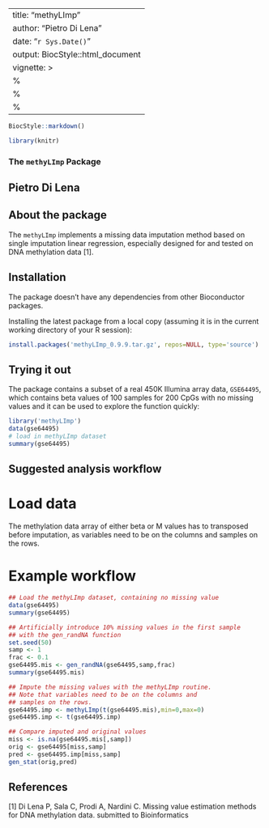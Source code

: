  
---
title: "methyLImp"
author: "Pietro Di Lena"
date: "`r Sys.Date()`"
output: BiocStyle::html_document
vignette: >
  %\VignetteIndexEntry{methyLImp}
  %\VignetteEngine{knitr::rmarkdown}
  %\VignetteEncoding{UTF-8}
---

```r
BiocStyle::markdown()
```

```r
library(knitr)
```

### The `methyLImp` Package

## Pietro Di Lena

## About the package 
The `methyLImp` implements a missing data imputation method based on single imputation linear regression,
especially designed for and tested on DNA methylation data [1].



## Installation

The package doesn't have any dependencies from other Bioconductor packages.

Installing the latest package from a local copy (assuming it is in the current working
directory of your R session):

```r
install.packages('methyLImp_0.9.9.tar.gz', repos=NULL, type='source')
```

## Trying it out
The package contains a subset of a real 450K Illumina array data, `GSE64495`, which contains beta values
of 100 samples for 200 CpGs with no missing values and it can be used to explore the function quickly:

```r
library('methyLImp')
data(gse64495)
# load in methyLImp dataset
summary(gse64495)
```

## Suggested analysis workflow

# Load data

The methylation data array of either beta or M values has to transposed before imputation,
as variables need to be on the columns and samples on the rows.

# Example workflow

```r

## Load the methyLImp dataset, containing no missing value
data(gse64495)
summary(gse64495)

## Artificially introduce 10% missing values in the first sample
## with the gen_randNA function
set.seed(50)
samp <- 1
frac <- 0.1
gse64495.mis <- gen_randNA(gse64495,samp,frac)
summary(gse64495.mis)

## Impute the missing values with the methyLImp routine.
## Note that variables need to be on the columns and
## samples on the rows.
gse64495.imp <- methyLImp(t(gse64495.mis),min=0,max=0)
gse64495.imp <- t(gse64495.imp)

## Compare imputed and original values
miss <- is.na(gse64495.mis[,samp])
orig <- gse64495[miss,samp]
pred <- gse64495.imp[miss,samp]
gen_stat(orig,pred)

```

## References

[1] Di Lena P, Sala C, Prodi A, Nardini C. Missing value estimation methods for DNA methylation data. submitted to Bioinformatics




